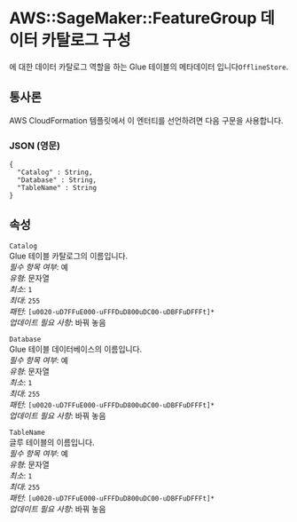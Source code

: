 # AWS::SageMaker::FeatureGroup 데이터 카탈로그 구성

에 대한 데이터 카탈로그 역할을 하는 Glue 테이블의 메타데이터 입니다`OfflineStore`.

## 통사론

AWS CloudFormation 템플릿에서 이 엔터티를 선언하려면 다음 구문을 사용합니다.

### JSON (영문)

```
{
  "Catalog" : String,
  "Database" : String,
  "TableName" : String
}
```

## 속성

`Catalog`  
Glue 테이블 카탈로그의 이름입니다.  
_필수 항목 여부_: 예  
_유형_: 문자열  
_최소_: `1`  
_최대_: `255`  
_패턴_: `[u0020-uD7FFuE000-uFFFDuD800uDC00-uDBFFuDFFFt]*`  
_업데이트 필요 사항_: 바꿔 놓음

`Database`  
Glue 테이블 데이터베이스의 이름입니다.  
_필수 항목 여부_: 예  
_유형_: 문자열  
_최소_: `1`  
_최대_: `255`  
_패턴_: `[u0020-uD7FFuE000-uFFFDuD800uDC00-uDBFFuDFFFt]*`  
_업데이트 필요 사항_: 바꿔 놓음

`TableName`  
글루 테이블의 이름입니다.  
_필수 항목 여부_: 예  
_유형_: 문자열  
_최소_: `1`  
_최대_: `255`  
_패턴_: `[u0020-uD7FFuE000-uFFFDuD800uDC00-uDBFFuDFFFt]*`  
_업데이트 필요 사항_: 바꿔 놓음

